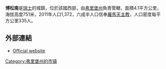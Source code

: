 '''博松南'''是[[瑞士|瑞士]]的城鎮，位於該國西部，由[[弗里堡州|弗里堡州]]負責管轄，面積4.1平方公里，海拔高度751米，2011年人口1,372，六成半人口信奉[[羅馬天主教|羅馬天主教]]，人口密度每平方公里335人。

==外部連結==
* [https://web.archive.org/web/20050924003123/http://www.bossonnens.ch/site/visualiser.php Official website] {{fr icon}}

{{Switzerland-geo-stub}}
[[Category:弗里堡州的市镇|Category:弗里堡州的市镇]]